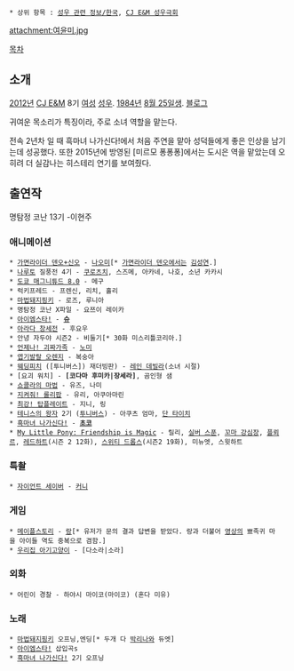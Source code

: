  * 상위 항목 : [[성우 관련 정보/한국]], [[CJ E&M 성우극회]]

attachment:여윤미.jpg

[[목차]]
== 소개 ==
[[2012년]] [[CJ E&M]] 8기 [[여성]] [[성우#s-1|성우]]. [[1984년]] [[8월 25일]]생. [http://blog.naver.com/yun_mi84 블로그]

귀여운 목소리가 특징이라, 주로 소녀 역할을 맡는다.

전속 2년차 일 때 흑마녀 나가신다!에서 처음 주연을 맡아 성덕들에게 좋은 인상을 남기는데 성공했다. 또한 2015년에 방영된 [미르모 퐁퐁퐁]에서는 도시은 역을 맡았는데 오히려 더 실감나는 히스테리 연기를 보여줬다.

== 출연작 ==
명탐정 코난 13기 -이현주
=== 애니메이션 ===
 * [[가면라이더 덴오+신오]] - [[나오미(가면라이더 덴오)|나오미]][* [[가면라이더 덴오]]에서는 [[김성연(성우)|김성연]].]
 * [[나루토#s-2|나루토]] 질풍전 4기 - [[쿠로츠치#s-2|쿠로츠치]], 스즈메, 아카네, 나호, 소년 카카시
 * [[도쿄 매그니튜드 8.0]] - 메구
 * 럭키프레드 - 프렌신, 리치, 홀리
 * [[마법돼지핑키]] - 로즈, 루니아
 * 명탐정 코난 X파일 - 요쯔이 레이카
 * [[아이엠스타!]] - '''[[아리스가와 오토메|슈]]'''
 * [[아라다 창세전]] - 후요우
 * 안녕 자두야 시즌2 - 비둘기[* 30화 미스리틀코리아.]
 * [[괴짜가족|언제나! 괴짜가족]] - [[노무라 사치코|노미]]
 * [[엽기발랄 오렌지]] - 복숭아
 * [[웨딩피치]] ([투니버스]) 재더빙판) - [[레인 데빌라]](소녀 시절)
 * [요괴 워치] - '''[코다마 후미카|장세라]''', 곰인형 샘
 * [[쇼콜라의 마법]] - 유즈, 나미
 * [[지켜줘! 롤리팝]] - 유리, 아쿠아마린
 * [[최강! 탑플레이트]] - 지니, 링
 * [[테니스의 왕자]] 2기 ([[투니버스]]) - 아쿠츠 엄마, [[단 타이치]]
 * [[흑마녀 나가신다!]] - '''[[흑마녀 나가신다!#s-3.1|초코]]'''
 * [[My Little Pony: Friendship is Magic]] - 릴리, [[My Little Pony: Friendship is Magic/기타 조연#s-2|실버 스푼]], [[My Little Pony: Friendship is Magic/일회성 캐릭터/시즌 1#s-3.2|꼬마 강심장]], [[My Little Pony: Friendship is Magic/일회성 캐릭터/시즌 2#s-7.1|플뢰르]], [[My Little Pony: Friendship is Magic/보조출연/병원#s-4.1|레드하트]](시즌 2 12화), [[스위티 드롭스]](시즌2 19화), 미뉴엣, 스윗하트
=== 특촬  ===
 * [[자이언트 세이버]] - [[자이언트 세이버#s-3.1.4|커니]]

=== 게임  ===
 * [[메이플스토리]] - [[랑]][* 유저가 문의 결과 답변을 받았다. 랑과 더불어 [[메이플스토리/애니메이션#s-1.1.15|영상]]의 뾰족귀 마을 아이들 역도 중복으로 겸함.]
 * [[우리집 아기고양이]] - [다소라|소라]

=== 외화 ===
 * 어린이 경찰 - 하야시 마이코(마이코) (혼다 미유)

=== 노래 ===
 * [[마법돼지핑키]] 오프닝,엔딩[* 두개 다 [[박리나]]와 듀엣]
 * [[아이엠스타!]] 삽입곡s
 * [[흑마녀 나가신다!]] 2기 오프닝
